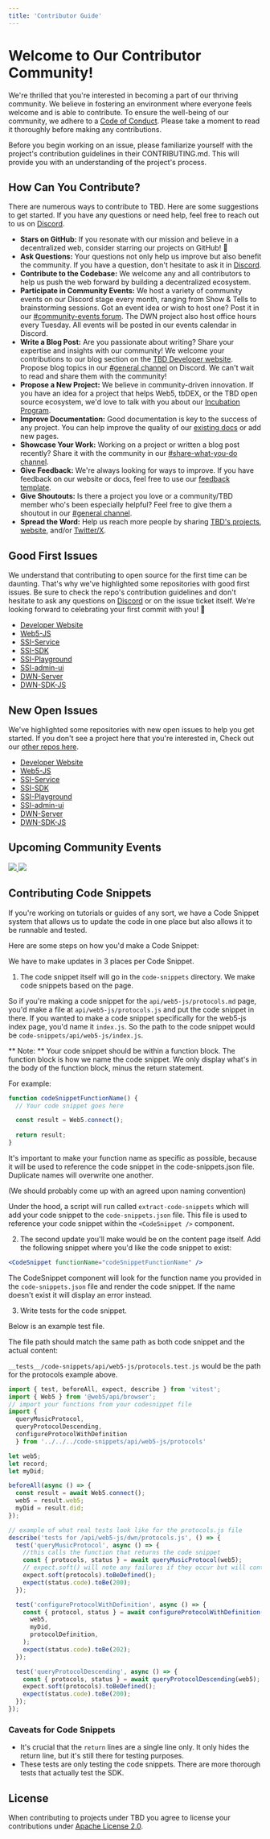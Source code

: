 ```yaml
---
title: 'Contributor Guide'
---
```



# Welcome to Our Contributor Community!

We're thrilled that you're interested in becoming a part of our thriving community. We believe in fostering an environment where everyone feels welcome and is able to contribute. To ensure the well-being of our community, we adhere to a [Code of Conduct](/open-source/code-of-conduct). Please take a moment to read it thoroughly before making any contributions.

Before you begin working on an issue, please familiarize yourself with the project's contribution guidelines in their CONTRIBUTING.md. This will provide you with an understanding of the project's process.

## How Can You Contribute?

There are numerous ways to contribute to TBD. Here are some suggestions to get started. If you have any questions or need help, feel free to reach out to us on [Discord](https://discord.gg/tbd).

- **Stars on GitHub:** If you resonate with our mission and believe in a decentralized web, consider starring our projects on GitHub! 🌟
- **Ask Questions:** Your questions not only help us improve but also benefit the community. If you have a question, don't hesitate to ask it in [Discord](https://discord.gg/tbd).
- **Contribute to the Codebase:** We welcome any and all contributors to help us push the web forward by building a decentralized ecosystem.
- **Participate in Community Events:** We host a variety of community events on our Discord stage every month, ranging from Show & Tells to brainstorming sessions. Got an event idea or wish to host one? Post it in our [#community-events forum](https://discord.com/channels/937858703112155166/1101192919706255430). The DWN project also host office hours every Tuesday. All events will be posted in our events calendar in Discord.
- **Write a Blog Post:** Are you passionate about writing? Share your expertise and insights with our community! We welcome your contributions to our blog section on the [TBD Developer website](https://developer.tbd.website/blog). Propose blog topics in our [#general channel](https://discord.com/channels/937858703112155166/937858703820980296) on Discord. We can't wait to read and share them with the community!
- **Propose a New Project:** We believe in community-driven innovation. If you have an idea for a project that helps Web5, tbDEX, or the TBD open source ecosystem, we'd love to talk with you about our [Incubation Program](https://developer.tbd.website/open-source/incubation).
- **Improve Documentation:** Good documentation is key to the success of any project. You can help improve the quality of our [existing docs](https://github.com/TBD54566975/developer.tbd.website/tree/main/site/docs) or add new pages.
- **Showcase Your Work:** Working on a project or written a blog post recently? Share it with the community in our [#share-what-you-do channel](https://discord.com/channels/937858703112155166/1098207585661878402).
- **Give Feedback:** We're always looking for ways to improve. If you have feedback on our website or docs, feel free to use our [feedback template](https://github.com/TBD54566975/developer.tbd.website/issues/new/choose).
- **Give Shoutouts:** Is there a project you love or a community/TBD member who's been especially helpful? Feel free to give them a shoutout in our [#general channel](https://discord.com/channels/937858703112155166/937858703820980296).
- **Spread the Word:** Help us reach more people by sharing [TBD's projects](https://github.com/TBD54566975), [website](https://developer.tbd.website/docs/), and/or [Twitter/X](https://twitter.com/TBDDev).

## Good First Issues

We understand that contributing to open source for the first time can be daunting. That's why we've highlighted some repositories with good first issues. Be sure to check the repo's contribution guidelines and don't hesitate to ask any questions on [Discord](https://discord.gg/tbd) or on the issue ticket itself. We're looking forward to celebrating your first commit with you! 🎉

- [Developer Website](https://github.com/TBD54566975/developer.tbd.website/issues?q=is%3Aopen+label%3A%22good+first+issue%22+no%3Aassignee)
- [Web5-JS](https://github.com/TBD54566975/web5-js/issues?q=is%3Aissue+is%3Aopen+no%3Aassignee+label%3A%22good+first+issue%22)
- [SSI-Service](https://github.com/TBD54566975/ssi-service/issues?q=is%3Aissue+is%3Aopen+no%3Aassignee+label%3A%22good+first+issue%22)
- [SSI-SDK](https://github.com/TBD54566975/ssi-sdk/issues?q=is%3Aissue+is%3Aopen+no%3Aassignee+label%3A%22good+first+issue%22)
- [SSI-Playground](https://github.com/TBD54566975/ssi-playground/issues?q=is%3Aissue+is%3Aopen+no%3Aassignee+label%3A%22good+first+issue%22)
- [SSI-admin-ui](https://github.com/TBD54566975/ssi-admin-ui/issues?q=is%3Aissue+is%3Aopen+no%3Aassignee+label%3A%22good+first+issue%22)
- [DWN-Server](https://github.com/TBD54566975/dwn-server/issues?q=is%3Aissue+is%3Aopen+no%3Aassignee+label%3A%22good+first+issue%22)
- [DWN-SDK-JS](https://github.com/TBD54566975/dwn-sdk-js/issues?q=is%3Aissue+is%3Aopen+no%3Aassignee+label%3A%22good+first+issue%22)

## New Open Issues

We've highlighted some repositories with new open issues to help you get started. If you don't see a project here that you're interested in, Check out our [other repos here](https://github.com/orgs/TBD54566975/repositories).

- [Developer Website](https://github.com/TBD54566975/developer.tbd.website/issues?q=is%3Aopen+is%3Aissue)
- [Web5-JS](https://github.com/TBD54566975/web5-js/issues?q=is%3Aissue+is%3Aopen+no%3Aassignee)
- [SSI-Service](https://github.com/TBD54566975/ssi-service/issues?q=is%3Aissue+is%3Aopen+no%3Aassignee)
- [SSI-SDK](https://github.com/TBD54566975/ssi-sdk/issues?q=is%3Aissue+is%3Aopen+no%3Aassignee)
- [SSI-Playground](https://github.com/TBD54566975/ssi-playground/issues?q=is%3Aissue+is%3Aopen+no%3Aassignee)
- [SSI-admin-ui](https://github.com/TBD54566975/ssi-admin-ui/issues?q=is%3Aissue+is%3Aopen+no%3Aassignee)
- [DWN-Server](https://github.com/TBD54566975/dwn-server/issues?q=is%3Aissue+is%3Aopen+no%3Aassignee)
- [DWN-SDK-JS](https://github.com/TBD54566975/dwn-sdk-js/issues?q=is%3Aissue+is%3Aopen+no%3Aassignee)

## Upcoming Community Events

<a href="https://discord.com/events/937858703112155166/1158855382496727191">
  <img
    style={{ height: '446px' }}
    src="https://hackmd.io/_uploads/H12LMn8G6.png"
  />
</a>
<a href="https://discord.com/events/937858703112155166/1166756631963521024">
  <img
    style={{ height: '446px' }}
    src="https://hackmd.io/_uploads/SJQPz2LMT.png"
  />
</a>


## Contributing Code Snippets
If you're working on tutorials or guides of any sort, we have a Code Snippet system that allows us to update the code in one place but also allows it to be runnable and tested.

Here are some steps on how you'd make a Code Snippet:

We have to make updates in 3 places per Code Snippet.

1. The code snippet itself will go in the `code-snippets` directory. We make code snippets based on the page.

So if you're making a code snippet for the `api/web5-js/protocols.md` page, you'd make a file at `api/web5-js/protocols.js` and put the code snippet in there.
If you wanted to make a code snippet specifically for the web5-js index page, you'd name it `index.js`. So the path to the code snippet would be `code-snippets/api/web5-js/index.js`.

** Note: **
Your code snippet should be within a function block. The function block is how we name the code snippet. We only display what's in the body of the function block, minus the return statement.

For example:

```js
function codeSnippetFunctionName() {
  // Your code snippet goes here

  const result = Web5.connect();
  
  return result;
}
```

It's important to make your function name as specific as possible, because it will be used to reference the code snippet in the code-snippets.json file. Duplicate names will overwrite one another.

(We should probably come up with an agreed upon naming convention)


Under the hood, a script will run called `extract-code-snippets` which will add your code snippet to the `code-snippets.json` file. This file is used to reference your code snippet within the `<CodeSnippet />` component.

2. The second update you'll make would be on the content page itself. Add the following snippet where you'd like the code snippet to exist:

```jsx
<CodeSnippet functionName="codeSnippetFunctionName" />
```

The CodeSnippet component will look for the function name you provided in the `code-snippets.json` file and render the code snippet. If the name doesn't exist it will display an error instead.

3. Write tests for the code snippet.

Below is an example test file.

The file path should match the same path as both code snippet and the actual content:

`__tests__/code-snippets/api/web5-js/protocols.test.js` would be the path for the protocols example above.

```js
import { test, beforeAll, expect, describe } from 'vitest';
import { Web5 } from '@web5/api/browser';
// import your functions from your codesnippet file
import {
  queryMusicProtocol,
  queryProtocolDescending,
  configureProtocolWithDefinition
  } from '../../../code-snippets/api/web5-js/protocols'

let web5;
let record;
let myDid;

beforeAll(async () => {
  const result = await Web5.connect();
  web5 = result.web5;
  myDid = result.did;
});

// example of what real tests look like for the protocols.js file
describe('tests for /api/web5-js/dwn/protocols.js', () => {
  test('queryMusicProtocol', async () => {
    //this calls the function that returns the code snippet
    const { protocols, status } = await queryMusicProtocol(web5);
    // expect.soft() will note any failures if they occur but will continue running the test
    expect.soft(protocols).toBeDefined();
    expect(status.code).toBe(200);
  });

  test('configureProtocolWithDefinition', async () => {
    const { protocol, status } = await configureProtocolWithDefinition(
      web5,
      myDid,
      protocolDefinition,
    );
    expect(status.code).toBe(202);
  });

  test('queryProtocolDescending', async () => {
    const { protocols, status } = await queryProtocolDescending(web5);
    expect.soft(protocols).toBeDefined();
    expect(status.code).toBe(200);
  });
});
```

### Caveats for Code Snippets

- It's crucial that the `return` lines are a single line only. It only hides the return line, but it's still there for testing purposes.
- These tests are only testing the code snippets. There are more thorough tests that actually test the SDK.


## License

When contributing to projects under TBD you agree to license your contributions under [Apache License 2.0](https://github.com/TBD54566975/tbd-project-template/blob/main/LICENSE).

<Community />
